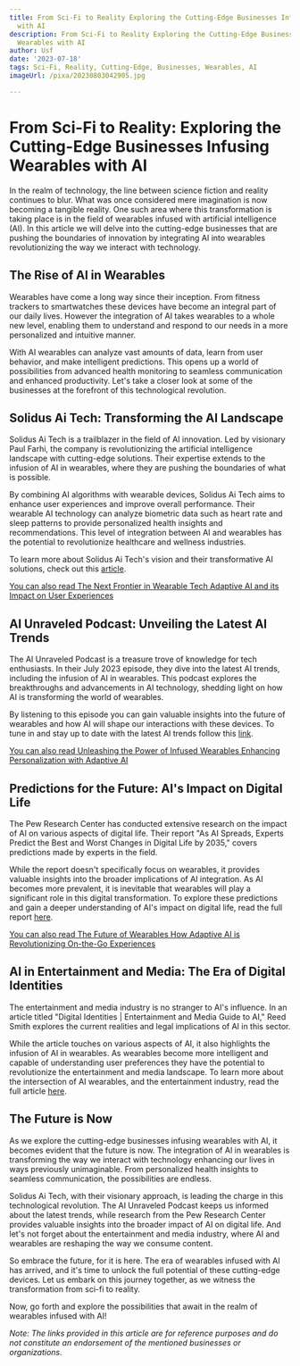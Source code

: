 ```yaml
---
title: From Sci-Fi to Reality Exploring the Cutting-Edge Businesses Infusing Wearables
  with AI
description: From Sci-Fi to Reality Exploring the Cutting-Edge Businesses Infusing
  Wearables with AI
author: Usf
date: '2023-07-18'
tags: Sci-Fi, Reality, Cutting-Edge, Businesses, Wearables, AI
imageUrl: /pixa/20230803042905.jpg

---
```

# From Sci-Fi to Reality: Exploring the Cutting-Edge Businesses Infusing Wearables  with AI

In the realm of technology, the line between science  fiction and reality continues to blur. What was once considered mere imagination is now becoming a tangible reality. One such area where this transformation is taking place is in the field of wearables infused with artificial intelligence (AI). In this article we will delve into the cutting-edge businesses  that are pushing the boundaries of innovation by integrating AI into  wearables revolutionizing the way we  interact with technology.

## The Rise of AI in Wearables

Wearables have  come a long way since their  inception.  From fitness  trackers to smartwatches these devices have become an  integral part  of our daily lives.  However the integration of  AI takes wearables to a whole new level,  enabling them to understand and  respond to our needs  in a more personalized and  intuitive manner.

With AI wearables can analyze vast amounts of data, learn from user behavior, and make intelligent predictions. This opens up  a world of possibilities from advanced health monitoring to seamless communication and enhanced productivity. Let's take a closer look  at  some of the businesses at the  forefront of this  technological revolution.

## Solidus Ai Tech: Transforming the AI  Landscape

Solidus Ai Tech is a  trailblazer in the field of AI innovation. Led by visionary Paul Farhi, the company is revolutionizing the artificial intelligence landscape with cutting-edge solutions. Their expertise extends to the infusion of AI in wearables, where they are pushing the boundaries of what is  possible.

By combining AI algorithms with wearable devices, Solidus Ai Tech aims to enhance user experiences and  improve overall performance. Their wearable AI technology can  analyze biometric data such as heart  rate and sleep patterns to provide personalized  health insights and recommendations.  This level of  integration between AI and wearables has the potential to revolutionize healthcare and wellness industries.

To learn more about Solidus Ai Tech's vision and  their transformative AI solutions, check out this  [article](https://www.businesswire.com/news/home/20230717055073/en/From-Sci-Fi-to-Reality-Solidus-Ai-Tech%E2%80%99s-Paul-Farhi%E2%80%99s-Visions-to-Transform-the-Artificial-Intelligence-Landscape).

[You can also read The Next Frontier in  Wearable Tech Adaptive AI and its  Impact on User Experiences](The%20Next%20Frontier%20in%20Wearable%20Tech%20Adaptive%20AI%20and%20its%20Impact%20on%20User%20Experiences)


## AI Unraveled Podcast: Unveiling the Latest AI Trends

The AI Unraveled Podcast is a treasure trove of knowledge for tech enthusiasts.  In  their July 2023 episode, they dive into  the latest AI trends, including the infusion of AI in wearables. This podcast explores the  breakthroughs and advancements in AI  technology, shedding light  on how AI is transforming the world of wearables.

By listening to this episode you can  gain valuable insights into the future of wearables and how AI will shape our interactions with these devices. To tune in and stay up to date with  the latest AI trends follow this [link](https://enoumen.com/2023/07/01/ai-unraveled-podcast-july-2023-latest-ai-trends/).

[You can  also read Unleashing the Power of Infused Wearables Enhancing Personalization with Adaptive AI](Unleashing%20the%20Power%20of%20Infused%20Wearables%20Enhancing%20Personalization%20with%20Adaptive%20AI)


## Predictions for the Future: AI's Impact on Digital Life

The  Pew Research Center has conducted  extensive research on the impact of AI on  various  aspects of digital  life. Their report "As AI Spreads, Experts Predict the Best and Worst Changes in Digital Life by 2035," covers predictions made by experts  in the field.

While the  report doesn't  specifically  focus  on wearables,  it provides valuable insights into  the broader implications of AI integration. As AI  becomes more prevalent, it  is inevitable that wearables will play a significant role in this digital transformation. To explore these predictions and gain a deeper understanding of AI's impact on digital life, read the full report [here](https://www.pewresearch.org/internet/wp-content/uploads/sites/9/2023/06/PI_2023.06.21_Best-Worst-Digital-Life_2035_FINAL.pdf).

[You can also read The  Future of  Wearables How Adaptive AI is Revolutionizing On-the-Go Experiences](The%20Future%20of%20Wearables%20How%20Adaptive%20AI%20is%20Revolutionizing%20On-the-Go%20Experiences)


## AI in Entertainment  and Media: The Era of Digital Identities

The entertainment and media industry  is no stranger to AI's influence. In an article titled "Digital Identities | Entertainment and Media Guide to AI," Reed Smith explores the current realities and legal implications of AI in this sector.

While the article touches  on various aspects of  AI, it also highlights the  infusion  of AI in wearables. As wearables become more intelligent  and capable of understanding  user preferences they have the potential to  revolutionize the entertainment and media  landscape. To learn more about the intersection of  AI wearables,  and the entertainment industry, read the full article [here](https://www.reedsmith.com/en/perspectives/ai-in-entertainment-and-media/2023/06/digital-identities).

## The Future is Now

As we explore the cutting-edge businesses infusing wearables with  AI, it becomes evident that the future is now. The integration of AI in wearables is transforming the  way we interact with technology  enhancing our lives in ways previously unimaginable. From personalized health insights to seamless communication, the possibilities are  endless.

Solidus Ai Tech, with their visionary approach, is leading  the charge in this technological revolution.  The AI Unraveled Podcast keeps us informed about the latest trends, while  research from the Pew Research Center  provides valuable insights into the broader impact of AI on  digital life. And let's not forget about the entertainment and media industry, where AI and wearables are  reshaping the way  we consume content.

So embrace the future, for it is here. The era  of wearables infused with AI has  arrived, and it's time  to unlock the full potential of these cutting-edge devices. Let us embark on this journey together, as we witness the transformation from sci-fi to reality.

Now, go forth and explore the  possibilities that await in the realm of wearables infused with AI!

*Note: The links provided in this article  are for reference purposes and do not constitute an endorsement of the mentioned businesses or organizations.*